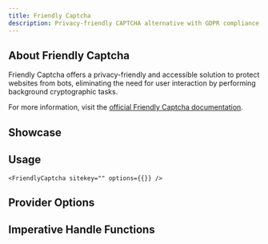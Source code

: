 ```yaml
---
title: Friendly Captcha
description: Privacy-friendly CAPTCHA alternative with GDPR compliance
---
```



## About Friendly Captcha

Friendly Captcha offers a privacy-friendly and accessible solution to protect websites from bots, eliminating the need for user interaction by performing background cryptographic tasks.

For more information, visit the [official Friendly Captcha documentation](https://developer.friendlycaptcha.com/docs/v2).

## Showcase
<FriendlyCaptchaPlayground />

## Usage

```tsx
<FriendlyCaptcha sitekey="" options={{}} />
```

## Provider Options
<AutoTypeTable path="../../packages/react-captcha/src/provider/friendly-captcha/types.d.ts" name="RenderParameters" />

## Imperative Handle Functions
<AutoTypeTable path="../../packages/react-captcha/src/provider/friendly-captcha/provider.ts" name="FriendlyCaptchaHandle" />